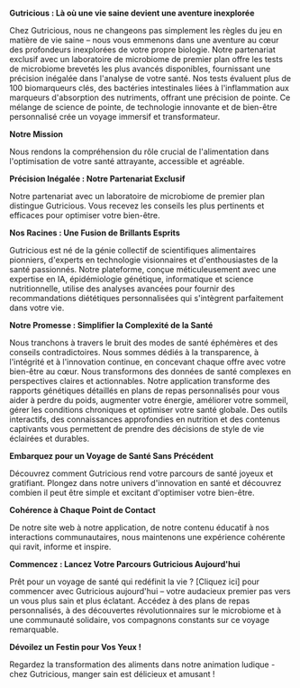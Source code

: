 **Gutricious : Là où une vie saine devient une aventure inexplorée**

Chez Gutricious, nous ne changeons pas simplement les règles du jeu en matière de vie saine – nous vous emmenons dans une aventure au cœur des profondeurs inexplorées de votre propre biologie. Notre partenariat exclusif avec un laboratoire de microbiome de premier plan offre les tests de microbiome brevetés les plus avancés disponibles, fournissant une précision inégalée dans l'analyse de votre santé. Nos tests évaluent plus de 100 biomarqueurs clés, des bactéries intestinales liées à l'inflammation aux marqueurs d'absorption des nutriments, offrant une précision de pointe. Ce mélange de science de pointe, de technologie innovante et de bien-être personnalisé crée un voyage immersif et transformateur.

**Notre Mission**

Nous rendons la compréhension du rôle crucial de l'alimentation dans l'optimisation de votre santé attrayante, accessible et agréable.

**Précision Inégalée : Notre Partenariat Exclusif**

Notre partenariat avec un laboratoire de microbiome de premier plan distingue Gutricious. Vous recevez les conseils les plus pertinents et efficaces pour optimiser votre bien-être.

**Nos Racines : Une Fusion de Brillants Esprits**

Gutricious est né de la génie collectif de scientifiques alimentaires pionniers, d'experts en technologie visionnaires et d'enthousiastes de la santé passionnés. Notre plateforme, conçue méticuleusement avec une expertise en IA, épidémiologie génétique, informatique et science nutritionnelle, utilise des analyses avancées pour fournir des recommandations diététiques personnalisées qui s'intègrent parfaitement dans votre vie.

**Notre Promesse : Simplifier la Complexité de la Santé**

Nous tranchons à travers le bruit des modes de santé éphémères et des conseils contradictoires. Nous sommes dédiés à la transparence, à l'intégrité et à l'innovation continue, en concevant chaque offre avec votre bien-être au cœur. Nous transformons des données de santé complexes en perspectives claires et actionnables. Notre application transforme des rapports génétiques détaillés en plans de repas personnalisés pour vous aider à perdre du poids, augmenter votre énergie, améliorer votre sommeil, gérer les conditions chroniques et optimiser votre santé globale. Des outils interactifs, des connaissances approfondies en nutrition et des contenus captivants vous permettent de prendre des décisions de style de vie éclairées et durables.

**Embarquez pour un Voyage de Santé Sans Précédent**

Découvrez comment Gutricious rend votre parcours de santé joyeux et gratifiant. Plongez dans notre univers d'innovation en santé et découvrez combien il peut être simple et excitant d'optimiser votre bien-être.

**Cohérence à Chaque Point de Contact**

De notre site web à notre application, de notre contenu éducatif à nos interactions communautaires, nous maintenons une expérience cohérente qui ravit, informe et inspire.

**Commencez : Lancez Votre Parcours Gutricious Aujourd'hui**

Prêt pour un voyage de santé qui redéfinit la vie ? [Cliquez ici] pour commencer avec Gutricious aujourd'hui – votre audacieux premier pas vers un vous plus sain et plus éclatant. Accédez à des plans de repas personnalisés, à des découvertes révolutionnaires sur le microbiome et à une communauté solidaire, vos compagnons constants sur ce voyage remarquable.

**Dévoilez un Festin pour Vos Yeux !**

Regardez la transformation des aliments dans notre animation ludique - chez Gutricious, manger sain est délicieux et amusant !

